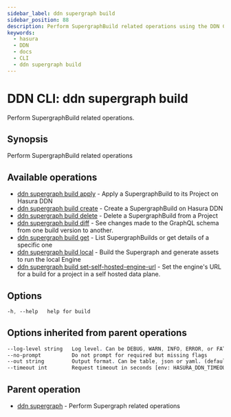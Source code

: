 ```yaml
---
sidebar_label: ddn supergraph build
sidebar_position: 88
description: Perform SupergraphBuild related operations using the DDN CLI
keywords:
  - hasura
  - DDN
  - docs
  - CLI
  - ddn supergraph build
---
```


# DDN CLI: ddn supergraph build

Perform SupergraphBuild related operations.

## Synopsis

Perform SupergraphBuild related operations

## Available operations

- [ddn supergraph build apply](/reference/cli/commands/ddn_supergraph_build_apply) - Apply a SupergraphBuild to its
  Project on Hasura DDN
- [ddn supergraph build create](/reference/cli/commands/ddn_supergraph_build_create) - Create a SupergraphBuild on
  Hasura DDN
- [ddn supergraph build delete](/reference/cli/commands/ddn_supergraph_build_delete) - Delete a SupergraphBuild from a
  Project
- [ddn supergraph build diff](/reference/cli/commands/ddn_supergraph_build_diff) - See changes made to the GraphQL
  schema from one build version to another.
- [ddn supergraph build get](/reference/cli/commands/ddn_supergraph_build_get) - List SupergraphBuilds or get details of
  a specific one
- [ddn supergraph build local](/reference/cli/commands/ddn_supergraph_build_local) - Build the Supergraph and generate
  assets to run the local Engine
- [ddn supergraph build set-self-hosted-engine-url](/reference/cli/commands/ddn_supergraph_build_set-self-hosted-engine-url) -
  Set the engine's URL for a build for a project in a self hosted data plane.

## Options

```sass
-h, --help   help for build
```

## Options inherited from parent operations

```sass
--log-level string   Log level. Can be DEBUG, WARN, INFO, ERROR, or FATAL. (default "INFO")
--no-prompt          Do not prompt for required but missing flags
--out string         Output format. Can be table, json or yaml. (default "table")
--timeout int        Request timeout in seconds [env: HASURA_DDN_TIMEOUT] (default 100)
```

## Parent operation

- [ddn supergraph](/reference/cli/commands/ddn_supergraph) - Perform Supergraph related operations
